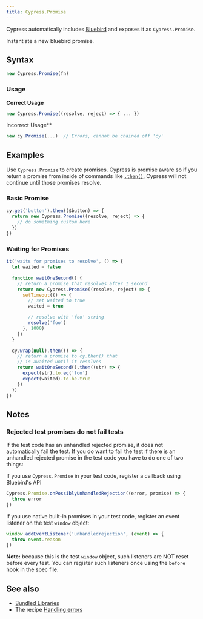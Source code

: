 ```yaml
---
title: Cypress.Promise
---
```


Cypress automatically includes
[Bluebird](https://github.com/petkaantonov/bluebird) and exposes it as
`Cypress.Promise`.

Instantiate a new bluebird promise.

## Syntax

```javascript
new Cypress.Promise(fn)
```

### Usage

<Icon name="check-circle" color="green" /> **Correct Usage**

```javascript
new Cypress.Promise((resolve, reject) => { ... })
```

<Icon name="exclamation-triangle" color="red" /> Incorrect Usage**

```javascript
new cy.Promise(...)  // Errors, cannot be chained off 'cy'
```

## Examples

Use `Cypress.Promise` to create promises. Cypress is promise aware so if you
return a promise from inside of commands like [`.then()`](/api/commands/then),
Cypress will not continue until those promises resolve.

### Basic Promise

```javascript
cy.get('button').then(($button) => {
  return new Cypress.Promise((resolve, reject) => {
    // do something custom here
  })
})
```

### Waiting for Promises

```javascript
it('waits for promises to resolve', () => {
  let waited = false

  function waitOneSecond() {
    // return a promise that resolves after 1 second
    return new Cypress.Promise((resolve, reject) => {
      setTimeout(() => {
        // set waited to true
        waited = true

        // resolve with 'foo' string
        resolve('foo')
      }, 1000)
    })
  }

  cy.wrap(null).then(() => {
    // return a promise to cy.then() that
    // is awaited until it resolves
    return waitOneSecond().then((str) => {
      expect(str).to.eq('foo')
      expect(waited).to.be.true
    })
  })
})
```

## Notes

### Rejected test promises do not fail tests

If the test code has an unhandled rejected promise, it does not automatically
fail the test. If you do want to fail the test if there is an unhandled rejected
promise in the test code you have to do one of two things:

If you use `Cypress.Promise` in your test code, register a callback using
Bluebird's API

```javascript
Cypress.Promise.onPossiblyUnhandledRejection((error, promise) => {
  throw error
})
```

If you use native built-in promises in your test code, register an event
listener on the test `window` object:

```javascript
window.addEventListener('unhandledrejection', (event) => {
  throw event.reason
})
```

**Note:** because this is the test `window` object, such listeners are NOT reset
before every test. You can register such listeners once using the `before` hook
in the spec file.

## See also

- [Bundled Libraries](/guides/references/bundled-libraries)
- The recipe [Handling errors](/examples/recipes#Fundamentals)
